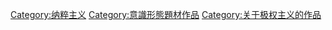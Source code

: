 [[Category:纳粹主义|Category:纳粹主义]]
[[Category:意識形態題材作品|Category:意識形態題材作品]]
[[Category:关于极权主义的作品|Category:关于极权主义的作品]]